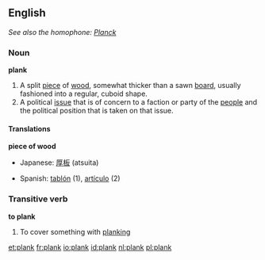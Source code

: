 ==English==
''See also the homophone: [[Planck]]''
===Noun===
'''plank'''
#A split [[piece]] of [[wood]], somewhat thicker than a sawn [[board]], usually fashioned into a regular, cuboid shape.
#A political [[issue]] that is of concern to a faction or party of the [[people]] and the political position that is taken on that issue.

====Translations====
'''piece of wood'''
{{top}}
*Japanese: [[厚板]] (atsuita)
{{mid}}
*Spanish: [[tablón]] (1), [[artículo]] (2)
{{bottom}}

===Transitive verb===
'''to plank'''
#To cover something with [[planking]]

[[et:plank]]
[[fr:plank]]
[[io:plank]]
[[id:plank]]
[[nl:plank]]
[[pl:plank]]